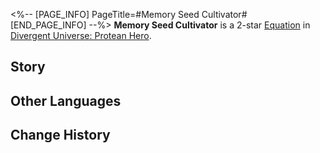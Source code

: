 <%-- [PAGE_INFO]
PageTitle=#Memory Seed Cultivator#
[END_PAGE_INFO] --%>
{{Equation Infobox
|period   = Protean Hero
|rarity   = 2
|path1    = Propagation*4
|path2    = Remembrance*2
|effect   = The True DMG multiplier of "{{Extra Effect|Butterfly Soul|61000052}}" increases by {{Color|h|60%}} of the original multiplier and increases attack count by {{Color|h|4}}. After a memosprite uses an attack, they can trigger the True DMG of "{{Extra Effect|Butterfly Soul|61000052}}" and consume its attack count.
|mentions = Georios
}}
'''Memory Seed Cultivator''' is a 2-star [[Divergent Universe: Protean Hero/Equations|Equation]] in [[Divergent Universe: Protean Hero]].

==Story==
{{Description|Welcome to my seed greenhouse, honored first visitor.<br />As you can see, there's no soil or seedlings here.<br />Those mundane tasks are left to the followers of Georios.<br />My role is to nurture the seeds of memories, ensuring their regular and orderly growth.<br />Look at that pink one &mdash; it's the dream of a young girl becoming a dancer.<br />Born into a political dynasty, her fate seemed sealed, far from the stage's embrace.<br />Yet, within my incubator, she's dancing gracefully.<br />One day, the girl will come here to collect her memory.<br />Trust me. They'll be more vivid than her real-life experiences.<br />Look at the blue one &mdash; it holds the dream of an adventurer.<br />The golden one embodies the dream of a general...<br />As for those gray ones, they're mere remnants of failed experiments.}}
<!--
==Gameplay Notes==
* 
-->
==Other Languages==
{{Other Languages
|en   = Memory Seed Cultivator
|zhs  = 忆种培育师
|zht  = 憶種培育師
|ja   = {{Rubi|憶種|おくしゅ}}の{{Rubi|培養士|ばいようし}}
|ko   = 기억 씨앗 배양사
|es   = Cultivador de recuerdos
|fr   = Cultivateur de graines de mémoire
|ru   = Взращивающий семена памяти
|th   = ผู้เพาะเลี้ยงความทรงจำ
|vi   = Chuyên Gia Gieo Hạt Ký Ức
|de   = Züchter für Gedächtnis-Saatgut
|id   = Memory Seed Cultivator
|pt   = Cultivador de Sementes da Memória
}}

==Change History==
{{Change History|3.1}}